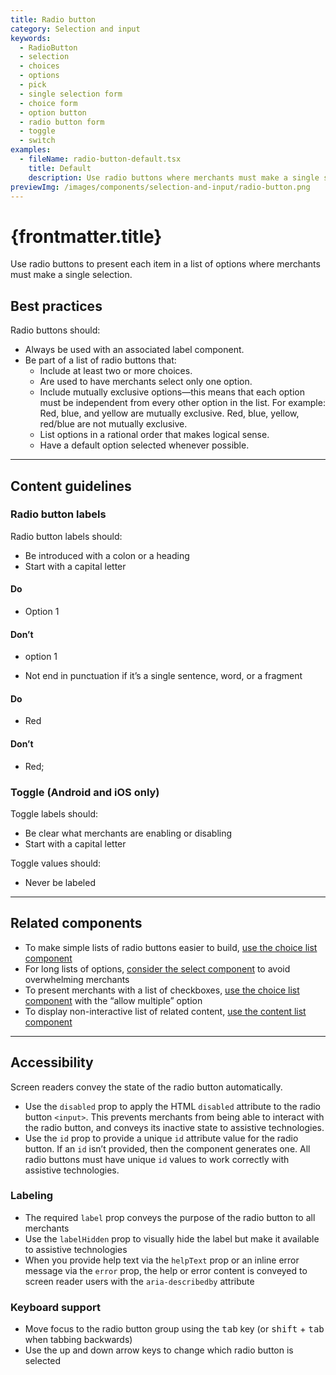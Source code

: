 ```yaml
---
title: Radio button
category: Selection and input
keywords:
  - RadioButton
  - selection
  - choices
  - options
  - pick
  - single selection form
  - choice form
  - option button
  - radio button form
  - toggle
  - switch
examples:
  - fileName: radio-button-default.tsx
    title: Default
    description: Use radio buttons where merchants must make a single selection.
previewImg: /images/components/selection-and-input/radio-button.png
---
```


# {frontmatter.title}

<Lede>

Use radio buttons to present each item in a list of options where merchants must make a single selection.

</Lede>

<Examples />

<Props componentName={frontmatter.title} />

## Best practices

Radio buttons should:

- Always be used with an associated label component.
- Be part of a list of radio buttons that:
  - Include at least two or more choices.
  - Are used to have merchants select only one option.
  - Include mutually exclusive options—this means that each option must be
    independent from every other option in the list. For example: Red, blue, and
    yellow are mutually exclusive. Red, blue, yellow, red/blue are not mutually
    exclusive.
  - List options in a rational order that makes logical sense.
  - Have a default option selected whenever possible.

---

## Content guidelines

### Radio button labels

Radio button labels should:

- Be introduced with a colon or a heading
- Start with a capital letter

<DoDont>

#### Do

- Option 1

#### Don’t

- option 1

</DoDont>

- Not end in punctuation if it’s a single sentence, word, or a fragment

<DoDont>

#### Do

- Red

#### Don’t

- Red;

</DoDont>

### Toggle (Android and iOS only)

Toggle labels should:

- Be clear what merchants are enabling or disabling
- Start with a capital letter

Toggle values should:

- Never be labeled

---

## Related components

- To make simple lists of radio buttons easier to build, [use the choice list component](/components/choice-list)
- For long lists of options, [consider the select component](/components/select) to avoid overwhelming merchants
- To present merchants with a list of checkboxes, [use the choice list component](/components/choice-list) with the “allow multiple” option
- To display non-interactive list of related content, [use the content list component](/components/lists/list)

---

## Accessibility

Screen readers convey the state of the radio button automatically.

- Use the `disabled` prop to apply the HTML `disabled` attribute to the radio button `<input>`. This prevents merchants from being able to interact with the radio button, and conveys its inactive state to assistive technologies.
- Use the `id` prop to provide a unique `id` attribute value for the radio button. If an `id` isn’t provided, then the component generates one. All radio buttons must have unique `id` values to work correctly with assistive technologies.

### Labeling

- The required `label` prop conveys the purpose of the radio button to all merchants
- Use the `labelHidden` prop to visually hide the label but make it available to assistive technologies
- When you provide help text via the `helpText` prop or an inline error message via the `error` prop, the help or error content is conveyed to screen reader users with the `aria-describedby` attribute

### Keyboard support

- Move focus to the radio button group using the <kbd>tab</kbd> key (or <kbd>shift</kbd> + <kbd>tab</kbd> when tabbing backwards)
- Use the up and down arrow keys to change which radio button is selected
